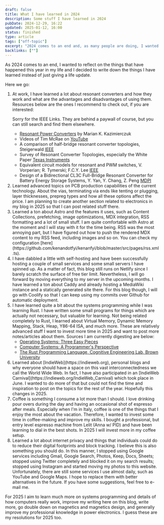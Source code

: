 ```yaml
---
draft: false
title: What I have learned in 2024
description: Some stuff I have learned in 2024
pubDate: 2024-12-29, 16:22
updated: 2025-01-12, 16:00
status: finished
type: article
tags: ["off-topic"]
excerpt: "2024 comes to an end and, as many people are doing, I wanted to reflect on the things that have happened this year"
backlinks: [""]
---
```



As 2024 comes to an end, I wanted to reflect on the things that have happened this year in my life and I decided to write down the things I have learned instead of just giving a life update.

Here we go:

<ol>
<li>
At work, I have learned a lot about resonant converters and how they work and what are the advantages and disadvantages of using them. Resources below are the ones I recommend to check out, if you are interested:

<Mn id="mn-1">Sorry for the IEEE Links. They are behind a paywall of course, but you can still search and find them elsewhere.</Mn>

- [Resonant Power Converters](https://www.wiley.com/en-gb/Resonant+Power+Converters%2C+2nd+Edition-p-9780470905388) by Marian K. Kazimierczuk
- Videos of Tim McRae on [YouTube](https://www.youtube.com/watch?v=nXwhJuNmGY0&list=PLEn13xdPyAYS-OQu9ax5OgxWCQFJyTMo1&index=21)
- A comparison of half-bridge resonant converter topologies, Steigerwald [IEEE](https://ieeexplore.ieee.org/document/4347)
- Survey of Resonant Converter Topologies, especially the White Paper [Texas Instruments](https://www.ti.com/video/series/survey-of-resonant-converter-topologies.html)
- Equivalent circuit models for resonant and PWM switches, V. Vorperian; R. Tymerski; F.C.Y. Lee [IEEE](https://ieeexplore.ieee.org/document/24905)
- Design of a Bidirectional CL3C Full-Bridge Resonant Converter for Battery Energy Storage Systems, Y. Yan, Y. Chang, Z. Peng [MDPI](https://www.mdpi.com/1996-1073/15/2/412?type=check_update&version=2)

</li>

<li>
  Learned advanced topics on PCB production capabilities of the current technology. About the vias, terminating via ends like tenting or plugging, layer thicknesses, prepreg types and how all these
  options affect the price. I am planning to create another section related to electronics in my blog in 2025 so that I can post related stuff there.
</li>

<li>
  Learned a ton about Astro and the features it uses, such as Content Collections, prefetching, image optimizations, MDX integration, RSS formatting and a lot of small stuff. I am quite comfortable
  with Astro at the moment and I will stay with it for the time being. RSS was the most annoying part, but I have figured out how to push the rendered MDX content to my RSS feed, including images and
  so on. You can check my configuration [here](https://github.com/kenandotfyi/kenanfyi/blob/master/src/pages/rss.xml.ts).
</li>

<li>
  I have dabbled a little with self-hosting and have been successfully hosting a couple of small services and some small servers I have spinned up. As a matter of fact, this blog still runs on Netlify
  since I barely scratch the surface of free tier limit. Nevertheless, I will go forward by moving everything to my server in the upcoming months. I have learned a ton about Caddy and already hosting
  a MediaWiki instance and a statically generated site there. For this blog though, I will go with Coolify so that I can keep using my commits over Github for automatic deployment.
</li>

<li>
  I have learned quite a bit about the systems programming while I was learning
  Rust. I have written some small programs for things which are actually not
  necessary, but valuable for learning. Not being related completely to Rust, I
  learned about Virtual Memory, Dynamic Memory Mapping, Stack, Heap, Y86-64 ISA,
  and much more. These are relatively advanced stuff I want to invest more time
  in 2025 and want to post more notes/articles about them. Sources I am
  currently digesting are below:

- [Operating Systems: Three Easy Pieces](http://pages.cs.wisc.edu/~remzi/OSTEP/)
- [Computer Systems: A Programmer's Perspective](http://csapp.cs.cmu.edu/3e/home.html)
- [The Rust Programming Language, Cognitive Engineering Lab, Brown University](https://rust-book.cs.brown.edu)

</li>

<li>
  Learned about [IndieWeb](https://indieweb.org), personal blogs and why everyone should have a space on this vast interconnectedness we call the World Wide Web. In fact, I have also
  <Link type="article" href="junited-2024">participated</Link> in an [IndieWeb Carnival](https://indieweb.org/IndieWeb_Carnival) which took place in June. I wanted to do more of that but could not find the time and
  inspiration to post on the topics for the rest of the year. Hopefully this changes in 2025.
</li>

<li>
  Coffee is something I consume a lot more than I should. I love drinking pour overs during the day and having an occasional shot of espresso after meals. Especially when I'm in Italy, coffee is one
  of the things that I enjoy the most about the vacation. Therefore, I wanted to invest some time in coffee-making and improve my skills. I bought a professional, but entry level espresso machine from
  Lelit (Anna w/ PID) and have been learning to dial in the best shots. In 2025 I will invest more in my coffee setup.
</li>

<li>
  Learned a lot about internet privacy and things that individuals could do to reduce their digital footprints and block tracking. I believe this is also something you should do. In this manner, I
  stopped using Google services including Gmail, Google Search, Photos, Keep, Docs, Sheets; stopped using Twitter completely and blocked it on my search results; stopped using Instagram and started
  moving my photos to this website. Unfortunately, there are still some services I use almost daily, such as YouTube and Google Maps. I hope to replace them with better alternatives in the future. If
  you have some suggestions, feel free to e-mail me.
</li>

</ol>
For 2025 I aim to learn much more on systems programming and details of how computers really work, improve my writing here on this blog, write more, go double down on magnetics and magnetics design, and generally improve my professional knowledge in power electronics. I guess these are my resolutions for 2025 too.
